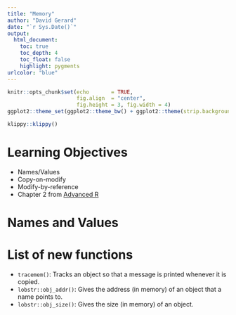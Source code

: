 ```yaml
---
title: "Memory"
author: "David Gerard"
date: "`r Sys.Date()`"
output:  
  html_document:
    toc: true
    toc_depth: 4
    toc_float: false
    highlight: pygments
urlcolor: "blue"
---
```


```r
knitr::opts_chunk$set(echo       = TRUE, 
                      fig.align  = "center",
                      fig.height = 3, fig.width = 4)
ggplot2::theme_set(ggplot2::theme_bw() + ggplot2::theme(strip.background = ggplot2::element_rect(fill = "white")))
```

```r
klippy::klippy()
```

# Learning Objectives

- Names/Values
- Copy-on-modify
- Modify-by-reference
- Chapter 2 from [Advanced R](https://adv-r.hadley.nz/)

# Names and Values

# List of new functions

- `tracemem()`: Tracks an object so that a message is printed whenever it is copied.
- `lobstr::obj_addr()`: Gives the address (in memory) of an object that a name points to.
- `lobstr::obj_size()`: Gives the size (in memory) of an object.

